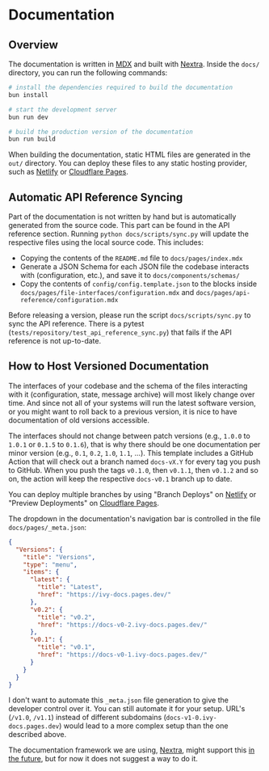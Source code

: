 
# Documentation

## Overview

The documentation is written in [MDX](https://mdxjs.com/) and built with [Nextra](https://nextra.site/). Inside the `docs/` directory, you can run the following commands:

```bash
# install the dependencies required to build the documentation
bun install

# start the development server
bun run dev

# build the production version of the documentation
bun run build
```

When building the documentation, static HTML files are generated in the `out/` directory. You can deploy these files to any static hosting provider, such as [Netlify](https://www.netlify.com/) or [Cloudflare Pages](https://pages.cloudflare.com/).

## Automatic API Reference Syncing

Part of the documentation is not written by hand but is automatically generated from the source code. This part can be found in the API reference section. Running `python docs/scripts/sync.py` will update the respective files using the local source code. This includes:

- Copying the contents of the `README.md` file to `docs/pages/index.mdx`
- Generate a JSON Schema for each JSON file the codebase interacts with (configuration, etc.), and save it to `docs/components/schemas/`
- Copy the contents of `config/config.template.json` to the blocks inside `docs/pages/file-interfaces/configuration.mdx` and `docs/pages/api-reference/configuration.mdx`

Before releasing a version, please run the script `docs/scripts/sync.py` to sync the API reference. There is a pytest (`tests/repository/test_api_reference_sync.py`) that fails if the API reference is not up-to-date.

## How to Host Versioned Documentation

The interfaces of your codebase and the schema of the files interacting with it (configuration, state, message archive) will most likely change over time. And since not all of your systems will run the latest software version, or you might want to roll back to a previous version, it is nice to have documentation of old versions accessible.

The interfaces should not change between patch versions (e.g., `1.0.0` to `1.0.1` or `0.1.5` to `0.1.6`), that is why there should be one documentation per minor version (e.g., `0.1`, `0.2`, `1.0`, `1.1`, ...). This template includes a GitHub Action that will check out a branch named `docs-vX.Y` for every tag you push to GitHub. When you push the tags `v0.1.0`, then `v0.1.1`, then `v0.1.2` and so on, the action will keep the respective `docs-v0.1` branch up to date.

You can deploy multiple branches by using "Branch Deploys" on [Netlify](https://www.netlify.com/) or "Preview Deployments" on [Cloudflare Pages](https://pages.cloudflare.com/).

The dropdown in the documentation's navigation bar is controlled in the file `docs/pages/_meta.json`:

```json
{
  "Versions": {
    "title": "Versions",
    "type": "menu",
    "items": {
      "latest": {
        "title": "Latest",
        "href": "https://ivy-docs.pages.dev/"
      },
      "v0.2": {
        "title": "v0.2",
        "href": "https://docs-v0-2.ivy-docs.pages.dev/"
      },
      "v0.1": {
        "title": "v0.1",
        "href": "https://docs-v0-1.ivy-docs.pages.dev/"
      }
    }
  }
}
```

<Callout type="info" emoji="💡">

I don't want to automate this `_meta.json` file generation to give the developer control over it. You can still automate it for your setup. URL's (`/v1.0`, `/v1.1`) instead of different subdomains (`docs-v1-0.ivy-docs.pages.dev`) would lead to a more complex setup than the one described above.

The documentation framework we are using, [Nextra](https://nextra.site/), might support this [in the future](https://github.com/shuding/nextra/issues/1421), but for now it does not suggest a way to do it.

</Callout>
